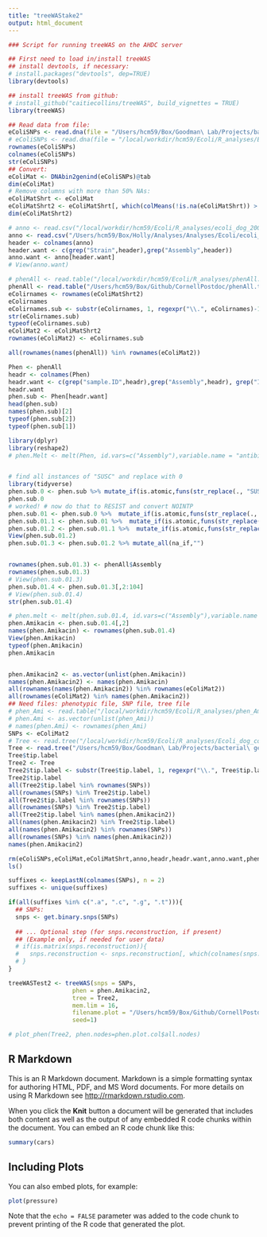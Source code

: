 ```yaml
---
title: "treeWAStake2"
output: html_document
---
```


```r
### Script for running treeWAS on the AHDC server

## First need to load in/install treeWAS
## install devtools, if necessary:
# install.packages("devtools", dep=TRUE)
library(devtools)

## install treeWAS from github:
# install_github("caitiecollins/treeWAS", build_vignettes = TRUE)
library(treeWAS)

## Read data from file:
eColiSNPs <- read.dna(file = "/Users/hcm59/Box/Goodman\ Lab/Projects/bacterial\ genomics/Ecoli_dog_AMR_results/gblocks_alignment/core_aln_long_branch_rm/Ecoli_snpsGblocks.snp_sites.aln", format = "fasta")
# eColiSNPs <- read.dna(file = "/local/workdir/hcm59/Ecoli/R_analyses/Ecoli_dog_core_snps.fasta", format = "fasta")
rownames(eColiSNPs)
colnames(eColiSNPs)
str(eColiSNPs)
## Convert: 
eColiMat <- DNAbin2genind(eColiSNPs)@tab
dim(eColiMat)
# Remove columns with more than 50% NAs: 
eColiMatShrt <- eColiMat
eColiMatShrt2 <- eColiMatShrt[, which(colMeans(!is.na(eColiMatShrt)) > 0.5)]
dim(eColiMatShrt2)

# anno <- read.csv("/local/workdir/hcm59/Ecoli/R_analyses/ecoli_dog_200contigs_w_panaroo_tag.csv",header=TRUE)
anno <- read.csv("/Users/hcm59/Box/Holly/Analyses/Analyses/Ecoli/ecoli_dog_200contigs_w_panaroo_tag.csv",header=TRUE)
header <- colnames(anno)
header.want <- c(grep("Strain",header),grep("Assembly",header))
anno.want <- anno[header.want]
# View(anno.want)

# phenAll <- read.table("/local/workdir/hcm59/Ecoli/R_analyses/phenAll.txt")
phenAll <- read.table("/Users/hcm59/Box/Github/CornellPostdoc/phenAll.txt",header=TRUE)
eColirnames <- rownames(eColiMatShrt2)
eColirnames
eColirnames.sub <- substr(eColirnames, 1, regexpr("\\.", eColirnames)-1)
str(eColirnames.sub)
typeof(eColirnames.sub)
eColiMat2 <- eColiMatShrt2
rownames(eColiMat2) <- eColirnames.sub

all(rownames(names(phenAll)) %in% rownames(eColiMat2))

Phen <- phenAll
headr <- colnames(Phen)
headr.want <- c(grep("sample.ID",headr),grep("Assembly",headr), grep("INT",headr))
headr.want
phen.sub <- Phen[headr.want]
head(phen.sub)
names(phen.sub)[2]
typeof(phen.sub[2])
typeof(phen.sub[1])

library(dplyr)
library(reshape2)
# phen.Melt <- melt(Phen, id.vars=c("Assembly"),variable.name = "antibiotic", value.name = "INT",na.rm = TRUE)


# find all instances of "SUSC" and replace with 0
library(tidyverse)
phen.sub.0 <- phen.sub %>% mutate_if(is.atomic,funs(str_replace(., "SUSC", "0")))
phen.sub.0
# worked! # now do that to RESIST and convert NOINTP
phen.sub.01 <- phen.sub.0 %>%  mutate_if(is.atomic,funs(str_replace(., "RESIST", "1")))
phen.sub.01.1 <- phen.sub.01 %>%  mutate_if(is.atomic,funs(str_replace(., "NOINTP", "")))
phen.sub.01.2 <- phen.sub.01.1 %>%  mutate_if(is.atomic,funs(str_replace(., "INTER", "")))
View(phen.sub.01.2)
phen.sub.01.3 <- phen.sub.01.2 %>% mutate_all(na_if,"")


rownames(phen.sub.01.3) <- phenAll$Assembly
rownames(phen.sub.01.3)
# View(phen.sub.01.3)
phen.sub.01.4 <- phen.sub.01.3[,2:104]
# View(phen.sub.01.4)
str(phen.sub.01.4)

# phen.melt <- melt(phen.sub.01.4, id.vars=c("Assembly"),variable.name = "antibiotic", value.name = "INT",na.rm = TRUE)
phen.Amikacin <- phen.sub.01.4[,2]
names(phen.Amikacin) <- rownames(phen.sub.01.4)
View(phen.Amikacin)
typeof(phen.Amikacin)
phen.Amikacin


phen.Amikacin2 <- as.vector(unlist(phen.Amikacin))
names(phen.Amikacin2) <- names(phen.Amikacin)
all(rownames(names(phen.Amikacin2)) %in% rownames(eColiMat2))
all(rownames(eColiMat2) %in% names(phen.Amikacin2))
## Need files: phenotypic file, SNP file, tree file
# phen_Ami <- read.table("/local/workdir/hcm59/Ecoli/R_analyses/phen_Amikacin.txt")
# phen.Ami <- as.vector(unlist(phen_Ami))
# names(phen.Ami) <- rownames(phen_Ami)
SNPs <- eColiMat2
# Tree <- read.tree("/local/workdir/hcm59/Ecoli/R_analyses/Ecoli_dog_core_snps.fasta.treefile")
Tree <- read.tree("/Users/hcm59/Box/Goodman\ Lab/Projects/bacterial\ genomics/Ecoli_dog_AMR_results/results_with_long_branch_sequence_removed/Ecoli_dog_core_snps.fasta.treefile")
Tree$tip.label
Tree2 <- Tree
Tree2$tip.label <- substr(Tree$tip.label, 1, regexpr("\\.", Tree$tip.label)-1)
Tree2$tip.label
all(Tree2$tip.label %in% rownames(SNPs))
all(rownames(SNPs) %in% Tree2$tip.label)
all(Tree2$tip.label %in% rownames(SNPs))
all(rownames(SNPs) %in% Tree2$tip.label)
all(Tree2$tip.label %in% names(phen.Amikacin2))
all(names(phen.Amikacin2) %in% Tree2$tip.label)
all(names(phen.Amikacin2) %in% rownames(SNPs))
all(rownames(SNPs) %in% names(phen.Amikacin2))
names(phen.Amikacin2)

rm(eColiSNPs,eColiMat,eColiMatShrt,anno,headr,headr.want,anno.want,phenAll,eColirnames,eColirnames.sub,eColiMat2,Phen,phen.sub,phen.sub.0,phen.sub.01,phen.sub.01.1,phen.sub.01.2,phen.sub.01.3,phen.sub.01.4,phen.Amikacin,Tree,header,header.want)
ls()

suffixes <- keepLastN(colnames(SNPs), n = 2)
suffixes <- unique(suffixes)

if(all(suffixes %in% c(".a", ".c", ".g", ".t"))){
  ## SNPs:
  snps <- get.binary.snps(SNPs)
  
  ## ... Optional step (for snps.reconstruction, if present)
  ## (Example only, if needed for user data)
  # if(is.matrix(snps.reconstruction)){
  #   snps.reconstruction <- snps.reconstruction[, which(colnames(snps.reconstruction) %in% colnames(snps))]
  # }
}

treeWASTest2 <- treeWAS(snps = SNPs,
                  phen = phen.Amikacin2,
                  tree = Tree2,
                  mem.lim = 16,
                  filename.plot = "/Users/hcm59/Box/Github/CornellPostdoc/treeWas_plots3.18.pdf",
                  seed=1)

# plot_phen(Tree2, phen.nodes=phen.plot.col$all.nodes)

```

## R Markdown

This is an R Markdown document. Markdown is a simple formatting syntax for authoring HTML, PDF, and MS Word documents. For more details on using R Markdown see <http://rmarkdown.rstudio.com>.

When you click the **Knit** button a document will be generated that includes both content as well as the output of any embedded R code chunks within the document. You can embed an R code chunk like this:

```r
summary(cars)
```

## Including Plots

You can also embed plots, for example:

```r
plot(pressure)
```

Note that the `echo = FALSE` parameter was added to the code chunk to prevent printing of the R code that generated the plot.
